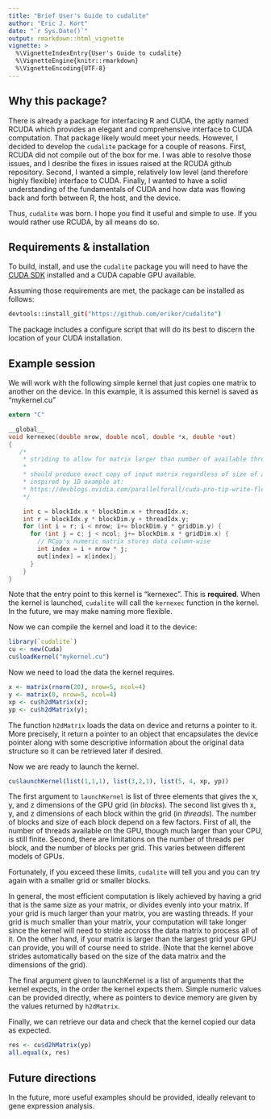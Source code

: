 ```yaml
---
title: "Brief User's Guide to cudalite"
author: "Eric J. Kort"
date: "`r Sys.Date()`"
output: rmarkdown::html_vignette
vignette: >
  %\VignetteIndexEntry{User's Guide to cudalite}
  %\VignetteEngine{knitr::rmarkdown}
  %\VignetteEncoding{UTF-8}
---
```


## Why this package?

There is already a package for interfacing R and CUDA, the aptly named RCUDA which provides an elegant and comprehensive interface to CUDA computation.  That package likely would meet your needs.  However, I decided to develop the `cudalite` package for a couple of reasons.  First, RCUDA did not compile out of the box for me.  I was able to resolve those issues, and I desribe the fixes in issues raised at the RCUDA github repository.  Second, I wanted a simple, relatively low level (and therefore highly flexible) interface to CUDA. Finally, I wanted to have a solid understanding of the fundamentals of CUDA and how data was flowing back and forth between R, the host, and the device.

Thus, `cudalite` was born.  I hope you find it useful and simple to use.  If you would rather use RCUDA, by all means do so.


## Requirements & installation

To build, install, and use the `cudalite` package you will need to have the [CUDA SDK](https://developer.nvidia.com/cuda-downloads) installed and a CUDA capable GPU available.  

Assuming those requirements are met, the package can be installed as follows:

```bash
devtools::install_git("https://github.com/erikor/cudalite")
```

The package includes a configure script that will do its best to discern the location of your CUDA installation.

## Example session

We will work with the following simple kernel that just copies one matrix to another on the device.  In this example, it is assumed this kernel is saved as "mykernel.cu"

```c
extern "C" 

__global__
void kernexec(double nrow, double ncol, double *x, double *out)
{
   /*
    * striding to allow for matrix larger than number of available threads
    *
    * should produce exact copy of input matrix regardless of size of available device grid
    * inspired by 1D example at: 
    * https://devblogs.nvidia.com/parallelforall/cuda-pro-tip-write-flexible-kernels-grid-stride-loops/
    */

    int c = blockIdx.x * blockDim.x + threadIdx.x;
    int r = blockIdx.y * blockDim.y + threadIdx.y;
    for (int i = r; i < nrow; i+= blockDim.y * gridDim.y) {
      for (int j = c; j < ncol; j+= blockDim.x * gridDim.x) {
        // RCpp's numeric matrix stores data column-wise
        int index = i + nrow * j;
        out[index] = x[index];
      }
    }
}

```

Note that the entry point to this kernel is "kernexec".  This is **required**.  When the kernel is launched, `cudalite` will call the `kernexec` function in the kernel.  In the future, we may make naming more flexible.  

Now we can compile the kernel and load it to the device:

```r
library(`cudalite`)
cu <- new(Cuda)
cu$loadKernel("mykernel.cu")
```

Now we need to load the data the kernel requires. 

```r
x <- matrix(rnorm(20), nrow=5, ncol=4)
y <- matrix(0, nrow=5, ncol=4)
xp <- cu$h2dMatrix(x);
yp <- cu$h2dMatrix(y);
```

The function `h2dMatrix` loads the data on device and returns a pointer to it.  More precisely, it return a pointer to an object that encapsulates the device pointer along with some descriptive information about the original data structure so it can be retrieved later if desired.

Now we are ready to launch the kernel.
```r
cu$launchKernel(list(1,1,1), list(3,2,1), list(5, 4, xp, yp))
```

The first argument to `launchKernel` is list of three elements that gives the x, y, and z dimensions of the GPU grid (in *blocks*).  The second list gives th x, y, and z dimensions of each block within the grid (in *threads*).  The number of blocks and size of each block depend on a few factors. First of all, the number of threads available on the GPU, though much larger than your CPU, is still finite.  Second, there are limitations on the number of threads per block, and the number of blocks per grid.  This varies between different models of GPUs.

Fortunately, if you exceed these limits, `cudalite` will tell you and you can try again with a smaller grid or smaller blocks.

In general, the most efficient computation is likely achieved by having a grid that is the same size as your matrix, or divides evenly into your matrix.  If your grid is much larger than your matrix, you are wasting threads.  If your grid is much smaller than your matrix, your computation will take longer since the kernel will need to stride accross the data matrix to process all of it.  On the other hand, if your matrix is larger than the largest grid your GPU can provide, you will of course need to stride.  (Note that the kernel above strides automatically based on the size of the data matrix and the dimensions of the grid).

The final argument given to launchKernel is a list of arguments that the kernel expects, in the order the kernel expects them.  Simple numeric values can be provided directly, where as pointers to device memory are given by the values returned by `h2dMatrix`.

Finally, we can retrieve our data and check that the kernel copied our data as expected.

```r
res <- cu$d2hMatrix(yp)
all.equal(x, res)
```

## Future directions

In the future, more useful examples should be provided, ideally relevant to gene expression analysis.



